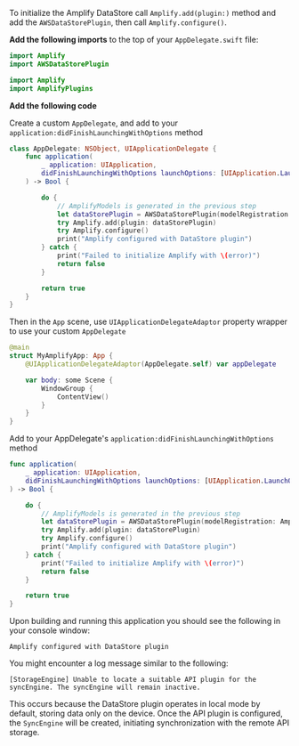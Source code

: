To initialize the Amplify DataStore call `Amplify.add(plugin:)` method and add the `AWSDataStorePlugin`, then call `Amplify.configure()`.

**Add the following imports** to the top of your `AppDelegate.swift` file:

<BlockSwitcher>

<Block name="Swift Package Manager">

```swift
import Amplify
import AWSDataStorePlugin
```

</Block>

<Block name="CocoaPods">

```swift
import Amplify
import AmplifyPlugins
```

</Block>

</BlockSwitcher>

**Add the following code**

<BlockSwitcher>

<Block name="SwiftUI">

Create a custom `AppDelegate`, and add to your `application:didFinishLaunchingWithOptions` method
```swift
class AppDelegate: NSObject, UIApplicationDelegate {
    func application(
        _ application: UIApplication,
        didFinishLaunchingWithOptions launchOptions: [UIApplication.LaunchOptionsKey: Any]?
    ) -> Bool {

        do {
            // AmplifyModels is generated in the previous step
            let dataStorePlugin = AWSDataStorePlugin(modelRegistration: AmplifyModels())
            try Amplify.add(plugin: dataStorePlugin)
            try Amplify.configure()
            print("Amplify configured with DataStore plugin")
        } catch {
            print("Failed to initialize Amplify with \(error)")
            return false
        }

        return true
    }
}
```

Then in the `App` scene, use `UIApplicationDelegateAdaptor` property wrapper to use your custom `AppDelegate`
```swift
@main
struct MyAmplifyApp: App {
    @UIApplicationDelegateAdaptor(AppDelegate.self) var appDelegate

    var body: some Scene {
        WindowGroup {
            ContentView()
        }
    }
}
```

</Block>

<Block name="UIKit">

Add to your AppDelegate's `application:didFinishLaunchingWithOptions` method

```swift
func application(
    _ application: UIApplication,
    didFinishLaunchingWithOptions launchOptions: [UIApplication.LaunchOptionsKey: Any]?
) -> Bool {

    do {
        // AmplifyModels is generated in the previous step
        let dataStorePlugin = AWSDataStorePlugin(modelRegistration: AmplifyModels())
        try Amplify.add(plugin: dataStorePlugin)
        try Amplify.configure()
        print("Amplify configured with DataStore plugin")
    } catch {
        print("Failed to initialize Amplify with \(error)")
        return false
    }

    return true
}
```

</Block>

</BlockSwitcher>
Upon building and running this application you should see the following in your console window:

```console
Amplify configured with DataStore plugin
```

<Callout info>

You might encounter a log message similar to the following:

`[StorageEngine] Unable to locate a suitable API plugin for the syncEngine. The syncEngine will remain inactive.`

This occurs because the DataStore plugin operates in local mode by default, storing data only on the device. Once the API plugin is configured, the `SyncEngine` will be created, initiating synchronization with the remote API storage.

</Callout>
